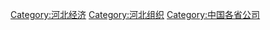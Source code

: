 {{Category diffuse}}

[[Category:河北经济|Category:河北经济]]
[[Category:河北组织|Category:河北组织]]
[[Category:中国各省公司|Category:中国各省公司]]